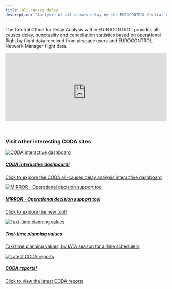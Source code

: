 ```yaml
---
title: All-causes delay
description: "Analysis of all-causes delay by the EUROCONTROL Central Office for Delay Analysis (CODA)."
---
```

<style type="text/css">

.resp-container {
    position: relative;
    overflow: hidden;
    padding-top: 42.0%;
}

.resp-iframe {
    position: absolute;
    top: 0;
    left: 0;
    width: 100%;
    height: 115%;
    border: 0;
}
</style>

The Central Office for Delay Analysis within EUROCONTROL provides all-causes delay, punctuality and cancellation statistics based on operational flight by flight data received from airspace users and EUROCONTROL Network Manager flight data. 

<div class="resp-container">
<iframe class="resp-iframe" src="https://datastudio.google.com/embed/reporting/a3cb9c14-f174-4045-bdf8-28d4279c1b4f/page/hjss" frameborder="0" style="border:0" allowfullscreen></iframe>
</div>
<br>

### Visit other interesting CODA sites 

<div class="container">
<div class="row">
<div class="card-deck">

<div class="card"><a href="https://www.eurocontrol.int/dashboard/all-causes-delay-analysis-interactive-dashboard" target="_blank">
  <img class="card-img-top" src="/images/cap/ectl_coda_db.jpg" alt="CODA interactive dashboard">
  <div class="card-body"><h5 class="card-title">CODA interactive dashboard!</h5><p class="card-text">Click to explore the CODA all-causes delay analysis interactive dashboard <i class='fas fa-xs fa-external-link-alt'></i></p></a>
  </div>
</div>

<div class="card"><a href="https://www.eurocontrol.int/tool/mirror" target="_blank">
  <img class="card-img-top" src="/images/cap/ectl_mirror.jpg" alt="MIRROR - Operational decision support tool">
  <div class="card-body"><h5 class="card-title">MIRROR - Operational decision support tool</h5><p class="card-text">Click to explore the new tool! <i class='fas fa-xs fa-external-link-alt'></i></p></a>
  </div>
</div>

<div class="card"><a href="https://www.eurocontrol.int/publication/taxi-times-summer-2021" target="_blank">
  <img class="card-img-top" src="/images/apt/ectl_tx_stand.jpeg" alt="Taxi-time planning values">
  <div class="card-body"><h5 class="card-title">Taxi-time planning values</h5><p class="card-text">Taxi time planning values, by IATA season for airline schedulers <i class='fas fa-xs fa-external-link-alt'></i></p></a>
  </div>
</div>

<div class="card"><a href="https://www.eurocontrol.int/network-performance#deliverables" target="_blank">
  <img class="card-img-top" src="/images/cap/ectl_coda1.jpg" alt="Latest CODA reports">
  <div class="card-body"><h5 class="card-title">CODA reports!</h5><p class="card-text">Click to view the latest CODA reports <i class='fas fa-xs fa-external-link-alt'></i></p></a>
  </div>
</div>

</div>
</div>
</div>